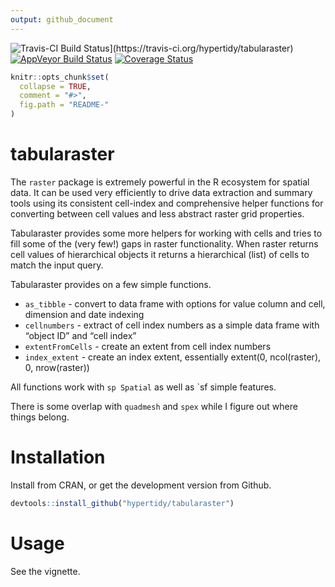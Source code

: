 ```yaml
---
output: github_document
---
```



<!-- README.md is generated from README.Rmd. Please edit that file -->

![Travis-CI Build Status](https://travis-ci.org/hypertidy/tabularaster.svg?branch=master)](https://travis-ci.org/hypertidy/tabularaster)
[![AppVeyor Build Status](https://ci.appveyor.com/api/projects/status/github/hypertidy/tabularaster?branch=master&svg=true)](https://ci.appveyor.com/project/hypertidy/tabularaster)
[![Coverage Status](https://img.shields.io/codecov/c/github/hypertidy/tabularaster/master.svg)](https://codecov.io/github/hypertidy/tabularaster?branch=master)

```r
knitr::opts_chunk$set(
  collapse = TRUE,
  comment = "#>",
  fig.path = "README-"
)
```

# tabularaster

The `raster` package is extremely powerful in the R ecosystem for spatial data. It can be used very efficiently to 
drive data extraction and summary tools using its consistent cell-index and comprehensive helper functions for converting between cell values and less abstract raster grid properties. 

Tabularaster provides some more helpers for working with cells and tries to fill some of the (very few!) gaps in raster functionality. When raster returns cell values of hierarchical objects it returns a hierarchical (list) of cells to match the input query. 

Tabularaster provides on a few simple functions. 

* `as_tibble` - convert to data frame with options for value column and cell, dimension and date indexing
* `cellnumbers` - extract of cell index numbers as a simple data frame with "object ID" and "cell index"
* `extentFromCells` - create an extent from cell index numbers
* `index_extent` - create an index extent, essentially extent(0, ncol(raster), 0, nrow(raster))

All functions work with `sp Spatial` as well as `sf simple features. 

There is some overlap with `quadmesh` and `spex` while I figure out where things belong. 

# Installation

Install from CRAN, or get the development version from Github. 

```r
devtools::install_github("hypertidy/tabularaster")
```


# Usage

See the vignette. 

